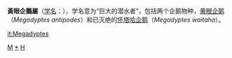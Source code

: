 {{Automatic Taxobox
| taxon = Megadyptes
| authority = [[亨利·米爾魯·愛德華|Milne-Edwards]], 1880
| image = Yellow-eyed Penguin MC.jpg
| image_caption = [[黃眼企鵝|黃眼企鵝]]
| subdivision_ranks = [[物种|物种]]
| subdivision =
*[[黃眼企鵝|黃眼企鵝]] ''M. antipodes''
*[[怀塔哈企鹅|怀塔哈企鹅]] ''M. waitaha''†
}}

'''黃眼企鵝屬'''（[[学名|学名]]：''{{lang|la|Megadyptes}}''），学名意为“巨大的潜水者”，包括两个企鹅物种，[[黄眼企鹅|黄眼企鹅]]（''Megadyptes antipodes''）和已灭绝的[[怀塔哈企鹅|怀塔哈企鹅]]（''Megadyptes waitaha''）。

{{bird-stub}}
{{Taxonbar}}
[[Category:企鵝科|M]]
[[Category:黃眼企鵝屬|*]]
[[Category:_1880年描述的分类群|H]]

[[it:Megadyptes|it:Megadyptes]]
